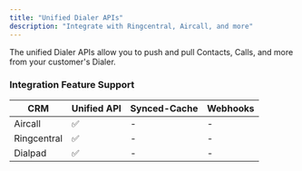 ```yaml
---
title: "Unified Dialer APIs"
description: "Integrate with Ringcentral, Aircall, and more"
---
```


The unified Dialer APIs allow you to push and pull Contacts, Calls, and more from your customer's Dialer.

### Integration Feature Support

| CRM         | Unified API | Synced-Cache | Webhooks |
| ----------- | ----------- | ------------ | -------- |
| Aircall     | ✅          | -            | -        |
| Ringcentral | ✅          | -            | -        |
| Dialpad     | ✅          | -            | -        |
